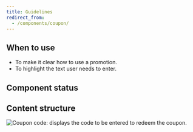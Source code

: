 ```yaml
---
title: Guidelines
redirect_from:
  - /components/coupon/
---
```


<ReactExample exampleId="Coupon-default" />

## When to use

- To make it clear how to use a promotion.
- To highlight the text user needs to enter.

## Component status

<ComponentStatus component="Coupon" />

## Content structure

![Coupon code: displays the code to be entered to redeem the coupon.](fileId:4QJZqvBvRrLu6t9mwObCkA;nodeId:254%3A73)
